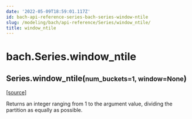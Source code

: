 ```yaml
---
date: '2022-05-09T18:59:01.117Z'
id: bach-api-reference-series-bach-series-window-ntile
slug: /modeling/bach/api-reference/Series/window_ntile/
title: window_ntile
---
```


# bach.Series.window_ntile

<div className="method">

<h2 className="signature-method"><span className="additional-name">Series.</span><span className="name">window_ntile(</span><small className="parameter-list"><span className="parameter" id="num_buckets">num_buckets=1</span>, <span className="parameter" id="window">window=None</span></small>)</h2>


&#8203;<span className="view-source">[[source]](https://github.com/objectiv/objectiv-analytics/blob/main/bach/bach/series/series.py)</span>

<div className="content">

Returns an integer ranging from 1 to the argument value,
dividing the partition as equally as possible.


</div>


</div>
